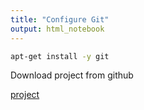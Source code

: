 ```yaml
---
title: "Configure Git"
output: html_notebook
---
```


```bash
apt-get install -y git
```

Download project from github

[project](https://github.com/nwstephens/r-admin-2018.git)